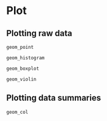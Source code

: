 # Plot

## Plotting raw data

`geom_point`

`geom_histogram`

`geom_boxplot`

`geom_violin`


## Plotting data summaries


`geom_col`
